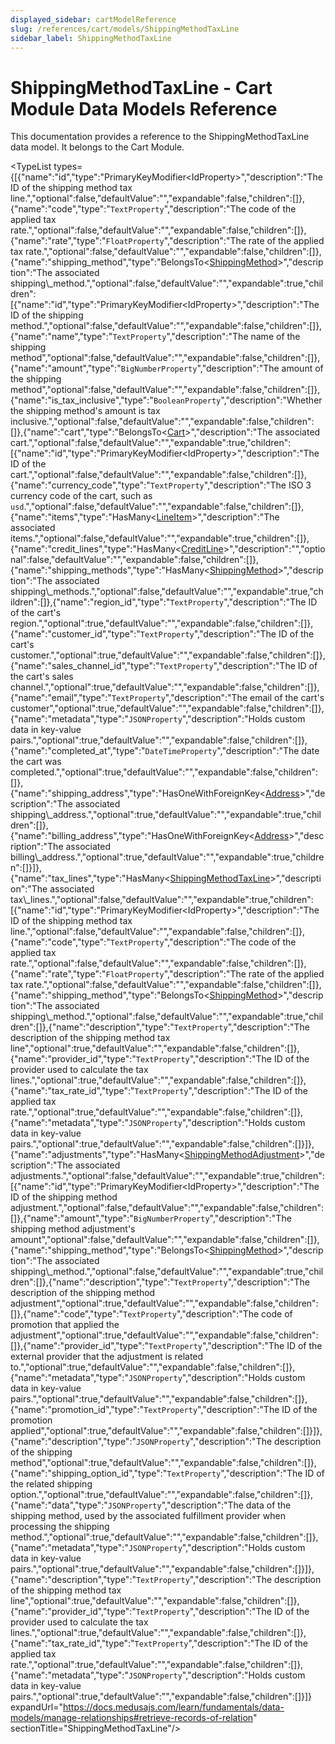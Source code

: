 ```yaml
---
displayed_sidebar: cartModelReference
slug: /references/cart/models/ShippingMethodTaxLine
sidebar_label: ShippingMethodTaxLine
---
```



# ShippingMethodTaxLine - Cart Module Data Models Reference

This documentation provides a reference to the ShippingMethodTaxLine data model. It belongs to the Cart Module.

<TypeList types={[{"name":"id","type":"PrimaryKeyModifier&#60;IdProperty&#62;","description":"The ID of the shipping method tax line.","optional":false,"defaultValue":"","expandable":false,"children":[]},{"name":"code","type":"`TextProperty`","description":"The code of the applied tax rate.","optional":false,"defaultValue":"","expandable":false,"children":[]},{"name":"rate","type":"`FloatProperty`","description":"The rate of the applied tax rate.","optional":false,"defaultValue":"","expandable":false,"children":[]},{"name":"shipping_method","type":"BelongsTo&#60;[ShippingMethod](../cart_models.ShippingMethod/page.mdx)&#62;","description":"The associated shipping\\_method.","optional":false,"defaultValue":"","expandable":true,"children":[{"name":"id","type":"PrimaryKeyModifier&#60;IdProperty&#62;","description":"The ID of the shipping method.","optional":false,"defaultValue":"","expandable":false,"children":[]},{"name":"name","type":"`TextProperty`","description":"The name of the shipping method","optional":false,"defaultValue":"","expandable":false,"children":[]},{"name":"amount","type":"`BigNumberProperty`","description":"The amount of the shipping method","optional":false,"defaultValue":"","expandable":false,"children":[]},{"name":"is_tax_inclusive","type":"`BooleanProperty`","description":"Whether the shipping method's amount is tax inclusive.","optional":false,"defaultValue":"","expandable":false,"children":[]},{"name":"cart","type":"BelongsTo&#60;[Cart](../cart_models.Cart/page.mdx)&#62;","description":"The associated cart.","optional":false,"defaultValue":"","expandable":true,"children":[{"name":"id","type":"PrimaryKeyModifier&#60;IdProperty&#62;","description":"The ID of the cart.","optional":false,"defaultValue":"","expandable":false,"children":[]},{"name":"currency_code","type":"`TextProperty`","description":"The ISO 3 currency code of the cart, such as `usd`.","optional":false,"defaultValue":"","expandable":false,"children":[]},{"name":"items","type":"HasMany&#60;[LineItem](../cart_models.LineItem/page.mdx)&#62;","description":"The associated items.","optional":false,"defaultValue":"","expandable":true,"children":[]},{"name":"credit_lines","type":"HasMany&#60;[CreditLine](../cart_models.CreditLine/page.mdx)&#62;","description":"","optional":false,"defaultValue":"","expandable":false,"children":[]},{"name":"shipping_methods","type":"HasMany&#60;[ShippingMethod](../cart_models.ShippingMethod/page.mdx)&#62;","description":"The associated shipping\\_methods.","optional":false,"defaultValue":"","expandable":true,"children":[]},{"name":"region_id","type":"`TextProperty`","description":"The ID of the cart's region.","optional":true,"defaultValue":"","expandable":false,"children":[]},{"name":"customer_id","type":"`TextProperty`","description":"The ID of the cart's customer.","optional":true,"defaultValue":"","expandable":false,"children":[]},{"name":"sales_channel_id","type":"`TextProperty`","description":"The ID of the cart's sales channel.","optional":true,"defaultValue":"","expandable":false,"children":[]},{"name":"email","type":"`TextProperty`","description":"The email of the cart's customer","optional":true,"defaultValue":"","expandable":false,"children":[]},{"name":"metadata","type":"`JSONProperty`","description":"Holds custom data in key-value pairs.","optional":true,"defaultValue":"","expandable":false,"children":[]},{"name":"completed_at","type":"`DateTimeProperty`","description":"The date the cart was completed.","optional":true,"defaultValue":"","expandable":false,"children":[]},{"name":"shipping_address","type":"HasOneWithForeignKey&#60;[Address](../cart_models.Address/page.mdx)&#62;","description":"The associated shipping\\_address.","optional":true,"defaultValue":"","expandable":true,"children":[]},{"name":"billing_address","type":"HasOneWithForeignKey&#60;[Address](../cart_models.Address/page.mdx)&#62;","description":"The associated billing\\_address.","optional":true,"defaultValue":"","expandable":true,"children":[]}]},{"name":"tax_lines","type":"HasMany&#60;[ShippingMethodTaxLine](./page.mdx)&#62;","description":"The associated tax\\_lines.","optional":false,"defaultValue":"","expandable":true,"children":[{"name":"id","type":"PrimaryKeyModifier&#60;IdProperty&#62;","description":"The ID of the shipping method tax line.","optional":false,"defaultValue":"","expandable":false,"children":[]},{"name":"code","type":"`TextProperty`","description":"The code of the applied tax rate.","optional":false,"defaultValue":"","expandable":false,"children":[]},{"name":"rate","type":"`FloatProperty`","description":"The rate of the applied tax rate.","optional":false,"defaultValue":"","expandable":false,"children":[]},{"name":"shipping_method","type":"BelongsTo&#60;[ShippingMethod](../cart_models.ShippingMethod/page.mdx)&#62;","description":"The associated shipping\\_method.","optional":false,"defaultValue":"","expandable":true,"children":[]},{"name":"description","type":"`TextProperty`","description":"The description of the shipping method tax line","optional":true,"defaultValue":"","expandable":false,"children":[]},{"name":"provider_id","type":"`TextProperty`","description":"The ID of the provider used to calculate the tax lines.","optional":true,"defaultValue":"","expandable":false,"children":[]},{"name":"tax_rate_id","type":"`TextProperty`","description":"The ID of the applied tax rate.","optional":true,"defaultValue":"","expandable":false,"children":[]},{"name":"metadata","type":"`JSONProperty`","description":"Holds custom data in key-value pairs.","optional":true,"defaultValue":"","expandable":false,"children":[]}]},{"name":"adjustments","type":"HasMany&#60;[ShippingMethodAdjustment](../cart_models.ShippingMethodAdjustment/page.mdx)&#62;","description":"The associated adjustments.","optional":false,"defaultValue":"","expandable":true,"children":[{"name":"id","type":"PrimaryKeyModifier&#60;IdProperty&#62;","description":"The ID of the shipping method adjustment.","optional":false,"defaultValue":"","expandable":false,"children":[]},{"name":"amount","type":"`BigNumberProperty`","description":"The shipping method adjustment's amount","optional":false,"defaultValue":"","expandable":false,"children":[]},{"name":"shipping_method","type":"BelongsTo&#60;[ShippingMethod](../cart_models.ShippingMethod/page.mdx)&#62;","description":"The associated shipping\\_method.","optional":false,"defaultValue":"","expandable":true,"children":[]},{"name":"description","type":"`TextProperty`","description":"The description of the shipping method adjustment","optional":true,"defaultValue":"","expandable":false,"children":[]},{"name":"code","type":"`TextProperty`","description":"The code of promotion that applied the adjustment","optional":true,"defaultValue":"","expandable":false,"children":[]},{"name":"provider_id","type":"`TextProperty`","description":"The ID of the external provider that the adjustment is related to.","optional":true,"defaultValue":"","expandable":false,"children":[]},{"name":"metadata","type":"`JSONProperty`","description":"Holds custom data in key-value pairs.","optional":true,"defaultValue":"","expandable":false,"children":[]},{"name":"promotion_id","type":"`TextProperty`","description":"The ID of the promotion applied","optional":true,"defaultValue":"","expandable":false,"children":[]}]},{"name":"description","type":"`JSONProperty`","description":"The description of the shipping method","optional":true,"defaultValue":"","expandable":false,"children":[]},{"name":"shipping_option_id","type":"`TextProperty`","description":"The ID of the related shipping option.","optional":true,"defaultValue":"","expandable":false,"children":[]},{"name":"data","type":"`JSONProperty`","description":"The data of the shipping method, used by the associated fulfillment provider when processing the shipping method.","optional":true,"defaultValue":"","expandable":false,"children":[]},{"name":"metadata","type":"`JSONProperty`","description":"Holds custom data in key-value pairs.","optional":true,"defaultValue":"","expandable":false,"children":[]}]},{"name":"description","type":"`TextProperty`","description":"The description of the shipping method tax line","optional":true,"defaultValue":"","expandable":false,"children":[]},{"name":"provider_id","type":"`TextProperty`","description":"The ID of the provider used to calculate the tax lines.","optional":true,"defaultValue":"","expandable":false,"children":[]},{"name":"tax_rate_id","type":"`TextProperty`","description":"The ID of the applied tax rate.","optional":true,"defaultValue":"","expandable":false,"children":[]},{"name":"metadata","type":"`JSONProperty`","description":"Holds custom data in key-value pairs.","optional":true,"defaultValue":"","expandable":false,"children":[]}]} expandUrl="https://docs.medusajs.com/learn/fundamentals/data-models/manage-relationships#retrieve-records-of-relation" sectionTitle="ShippingMethodTaxLine"/>
